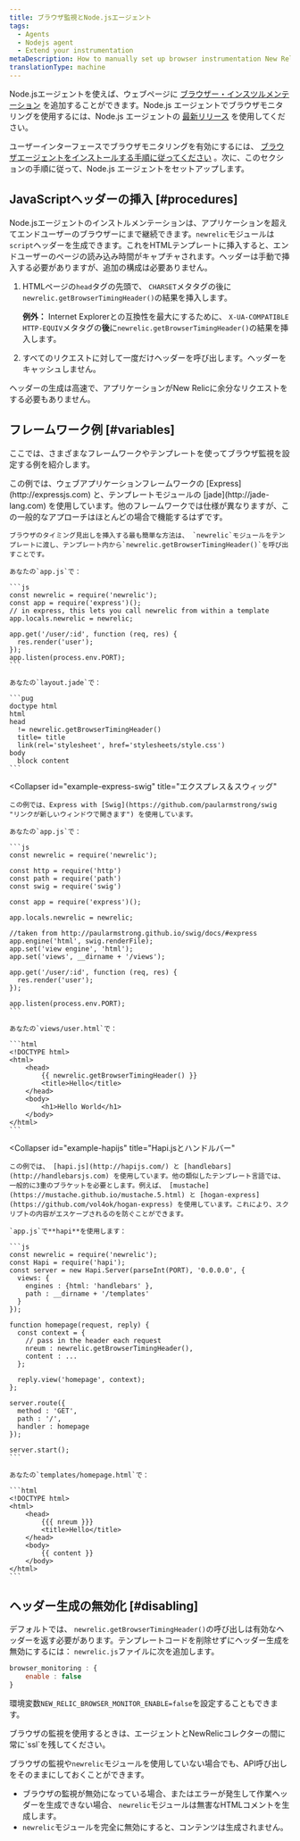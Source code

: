 ```yaml
---
title: ブラウザ監視とNode.jsエージェント
tags:
  - Agents
  - Nodejs agent
  - Extend your instrumentation
metaDescription: How to manually set up browser instrumentation New Relic's Node.js agent.
translationType: machine
---
```


Node.jsエージェントを使えば、ウェブページに [ブラウザー・インスツルメンテーション](/docs/browser/new-relic-browser/getting-started/introduction-new-relic-browser) を追加することができます。Node.js エージェントでブラウザモニタリングを使用するには、Node.js エージェントの [最新リリース](/docs/agents/nodejs-agent/installation-configuration/installing-maintaining-nodejs#upgrading) を使用してください。

ユーザーインターフェースでブラウザモニタリングを有効にするには、 [ブラウザエージェントをインストールする手順に従ってください](/docs/browser/new-relic-browser/installation/install-new-relic-browser-agent) 。次に、このセクションの手順に従って、Node.js エージェントをセットアップします。

## JavaScriptヘッダーの挿入 [#procedures]

Node.jsエージェントのインストルメンテーションは、アプリケーションを超えてエンドユーザーのブラウザーにまで継続できます。`newrelic`モジュールは`script`ヘッダーを生成できます。これをHTMLテンプレートに挿入すると、エンドユーザーのページの読み込み時間がキャプチャされます。ヘッダーは手動で挿入する必要がありますが、追加の構成は必要ありません。

1. HTMLページの`head`タグの先頭で、 `CHARSET`メタタグの後に`newrelic.getBrowserTimingHeader()`の結果を挿入します。

   **例外：** Internet Explorerとの互換性を最大にするために、 `X-UA-COMPATIBLE HTTP-EQUIV`メタタグの**後**に`newrelic.getBrowserTimingHeader()`の結果を挿入します。

2. すべてのリクエストに対して一度だけヘッダーを呼び出します。ヘッダーをキャッシュしません。

ヘッダーの生成は高速で、アプリケーションがNew Relicに余分なリクエストをする必要もありません。

## フレームワーク例 [#variables]

ここでは、さまざまなフレームワークやテンプレートを使ってブラウザ監視を設定する例を紹介します。

<CollapserGroup>
  <Collapser
    id="example-express"
    title="エクスプレスと翡翠"
  >
    この例では、ウェブアプリケーションフレームワークの [Express](http://expressjs.com) と、テンプレートモジュールの [jade](http://jade-lang.com) を使用しています。他のフレームワークでは仕様が異なりますが、この一般的なアプローチはほとんどの場合で機能するはずです。

    ブラウザのタイミング見出しを挿入する最も簡単な方法は、 `newrelic`モジュールをテンプレートに渡し、テンプレート内から`newrelic.getBrowserTimingHeader()`を呼び出すことです。

    あなたの`app.js`で：

    ```js
    const newrelic = require('newrelic');
    const app = require('express')();
    // in express, this lets you call newrelic from within a template
    app.locals.newrelic = newrelic;

    app.get('/user/:id', function (req, res) {
      res.render('user');
    });
    app.listen(process.env.PORT);
    ```

    あなたの`layout.jade`で：

    ```pug
    doctype html
    html
    head
      != newrelic.getBrowserTimingHeader()
      title= title
      link(rel='stylesheet', href='stylesheets/style.css')
    body
      block content
    ```
  </Collapser>

  <Collapser
    id="example-express-swig"
    title="エクスプレス＆スウィッグ"
  >
    この例では、Express with [Swig](https://github.com/paularmstrong/swig "リンクが新しいウィンドウで開きます") を使用しています。

    あなたの`app.js`で：

    ```js
    const newrelic = require('newrelic');

    const http = require('http')
    const path = require('path')
    const swig = require('swig')

    const app = require('express')();

    app.locals.newrelic = newrelic;

    //taken from http://paularmstrong.github.io/swig/docs/#express
    app.engine('html', swig.renderFile);
    app.set('view engine', 'html');
    app.set('views', __dirname + '/views');

    app.get('/user/:id', function (req, res) {
      res.render('user');
    });

    app.listen(process.env.PORT);
    ```

    あなたの`views/user.html`で：

    ```html
    <!DOCTYPE html>
    <html>
        <head>
            {{ newrelic.getBrowserTimingHeader() }}
            <title>Hello</title>
        </head>
        <body>
            <h1>Hello World</h1>
        </body>
    </html>
    ```
  </Collapser>

  <Collapser
    id="example-hapijs"
    title="Hapi.jsとハンドルバー"
  >
    この例では、 [hapi.js](http://hapijs.com/) と [handlebars](http://handlebarsjs.com) を使用しています。他の類似したテンプレート言語では、一般的に3重のブラケットを必要とします。例えば、 [mustache](https://mustache.github.io/mustache.5.html) と [hogan-express](https://github.com/vol4ok/hogan-express) を使用しています。これにより、スクリプトの内容がエスケープされるのを防ぐことができます。

    `app.js`で**hapi**を使用します：

    ```js
    const newrelic = require('newrelic');
    const Hapi = require('hapi');
    const server = new Hapi.Server(parseInt(PORT), '0.0.0.0', {
      views: {
        engines : {html: 'handlebars' },
        path : __dirname + '/templates'
      }
    });

    function homepage(request, reply) {
      const context = {
        // pass in the header each request
        nreum : newrelic.getBrowserTimingHeader(),
        content : ...
      };

      reply.view('homepage', context);
    };

    server.route({
      method : 'GET',
      path : '/',
      handler : homepage
    });

    server.start();
    ```

    あなたの`templates/homepage.html`で：

    ```html
    <!DOCTYPE html>
    <html>
        <head>
            {{{ nreum }}}
            <title>Hello</title>
        </head>
        <body>
            {{ content }}
        </body>
    </html>
    ```
  </Collapser>
</CollapserGroup>

## ヘッダー生成の無効化 [#disabling]

デフォルトでは、 `newrelic.getBrowserTimingHeader()`の呼び出しは有効なヘッダーを返す必要があります。テンプレートコードを削除せずにヘッダー生成を無効にするには： `newrelic.js`ファイルに次を追加します。

```js
browser_monitoring : {
    enable : false
}
```

環境変数`NEW_RELIC_BROWSER_MONITOR_ENABLE=false`を設定することもできます。

<Callout variant="caution">
  ブラウザの監視を使用するときは、エージェントとNewRelicコレクターの間に常に`ssl`を残してください。
</Callout>

ブラウザの監視や`newrelic`モジュールを使用していない場合でも、API呼び出しをそのままにしておくことができます。

* ブラウザの監視が無効になっている場合、またはエラーが発生して作業ヘッダーを生成できない場合、 `newrelic`モジュールは無害なHTMLコメントを生成します。
* `newrelic`モジュールを完全に無効にすると、コンテンツは生成されません。